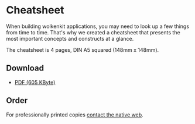 # Cheatsheet

When building wolkenkit applications, you may need to look up a few things from time to time. That's why we created a cheatsheet that presents the most important concepts and constructs at a glance.

The cheatsheet is 4 pages, DIN A5 squared (148mm x 148mm).

## Download

- [PDF (605 KByte)](/static/en-US/downloads/wolkenkit-cheatsheet.pdf)

## Order

For professionally printed copies [contact the native web](mailto:hello@thenativeweb.io).
